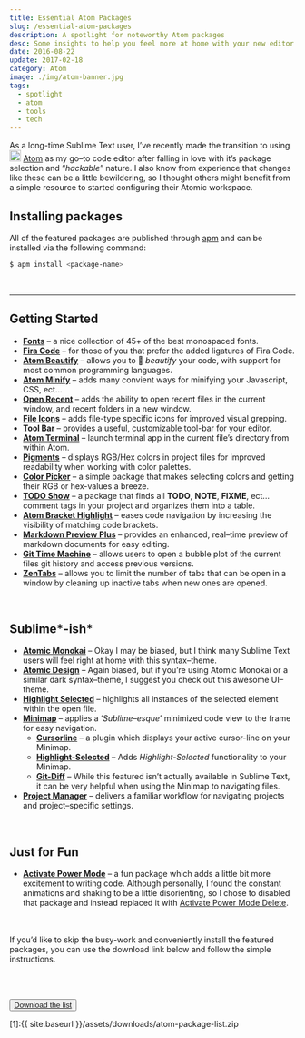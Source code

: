 ```yaml
---
title: Essential Atom Packages
slug: /essential-atom-packages
description: A spotlight for noteworthy Atom packages
desc: Some insights to help you feel more at home with your new editor
date: 2016-08-22
update: 2017-02-18
category: Atom
image: ./img/atom-banner.jpg
tags:
  - spotlight
  - atom
  - tools
  - tech
---
```


As a long-time Sublime Text user, I&rsquo;ve recently made the transition to using <img class="inline" src="https://user-images.githubusercontent.com/16360374/41584818-231060ca-735d-11e8-90e3-d7ad66a20f85.png" width="20" alt="atom" /> [Atom](https://atom.io/) as my go&ndash;to code editor after falling in love with it&rsquo;s package selection and &ldquo;*hackable*&rdquo; nature. I also know from experience that changes like these can be a little bewildering, so I thought others might benefit from a simple resource to started configuring their Atomic workspace.

## Installing packages

All of the featured packages are published through [apm](https://github.com/atom/apm) and can be installed via the following command:

```bash
$ apm install <package-name>
```

<br/>  
<hr/>

## Getting Started
  * [**Fonts**](https://atom.io/packages/fonts) &#8211; a nice collection of 45+ of the best monospaced fonts.
  * [**Fira Code**](https://atom.io/packages/firacode) &#8211; for those of you that prefer the added ligatures of Fira Code.
  * [**Atom Beautify**](https://atom.io/packages/atom-beautify) &#8211; allows you to :lipstick: *beautify* your code, with support for most common programming languages.
  * [**Atom Minify**](https://atom.io/packages/atom-minify) &#8211; adds many convient ways for minifying your Javascript, CSS, ect...
  * [**Open Recent**](https://atom.io/packages/open-recent) &#8211; adds the ability to open recent files in the current window, and recent folders in a new window.
  * [**File Icons**](https://atom.io/packages/file-icons) &#8211; adds file-type specific icons for improved visual grepping.
  * [**Tool Bar**](https://atom.io/packages/tool-bar) &#8211; provides a useful, customizable tool-bar for your editor.
  * [**Atom Terminal**](https://atom.io/packages/atom-terminal) &#8211; launch terminal app in the current file&rsquo;s directory from within Atom.
  * [**Pigments**](https://atom.io/packages/pigments) &#8211; displays RGB/Hex colors in project files for improved readability when working with color palettes.
  * [**Color Picker**](https://atom.io/packages/color-picker) &#8211; a simple package that makes selecting colors and getting their RGB or hex-values a breeze.
  * [**TODO Show**](https://atom.io/packages/todo-show) &#8211; a package that finds all **TODO**, **NOTE**, **FIXME**, ect... comment tags in your project and organizes them into a table.
  * [**Atom Bracket Highlight**](https://atom.io/packages/atom-bracket-highlight) &#8211; eases code navigation by increasing the visibility of matching code brackets.
  * [**Markdown Preview Plus**](https://atom.io/packages/markdown-preview-plus) &#8211; provides an enhanced, real&ndash;time preview of markdown documents for easy editing.
  * [**Git Time Machine**](https://atom.io/packages/git-time-machine) &#8211; allows users to open a bubble plot of the current files git history and access previous versions.
  * [**ZenTabs**](https://atom.io/packages/zentabs) &#8211; allows you to limit the number of tabs that can be open in a window by cleaning up inactive tabs when new ones are opened.
<br/>


## Sublime*-ish*
  * [**Atomic Monokai**](https://atom.io/packages/atomic-monokai-syntax) &#8211; Okay I may be biased, but I think many Sublime Text users will feel right at home with this syntax&ndash;theme.
  * [**Atomic Design**](https://atom.io/packages/atomic-design-ui) &#8211; Again biased, but if you&rsquo;re using Atomic Monokai or a similar dark syntax&ndash;theme, I suggest you check out this awesome UI&ndash;theme.
  * [**Highlight Selected**](https://atom.io/packages/highlight-selected) &#8211; highlights all instances of the selected element within the open file.
  * [**Minimap**](https://atom.io/packages/minimap) &#8211; applies a &lsquo;*Sublime&ndash;esque*&rsquo; minimized code view to the frame for easy navigation.
    - [**Cursorline**](https://atom.io/packages/minimap-cursorline) &#8211; a plugin which displays your active cursor-line on your Minimap.
    - [**Highlight-Selected**](https://atom.io/packages/minimap-highlight-selected) &#8211; Adds *Highlight-Selected* functionality to your Minimap.
    - [**Git-Diff**](https://atom.io/packages/minimap-git-diff)  &#8211; While this featured isn&rsquo;t actually available in Sublime Text, it can be very helpful when using the Minimap to navigating files.
  * [**Project Manager**](https://atom.io/packages/project-manager) &#8211; delivers a familiar workflow for navigating projects and project&ndash;specific settings.
<br/>


## Just for Fun
  * [**Activate Power Mode**](https://atom.io/packages/activate-power-mode) &#8211; a fun package which adds a little bit more excitement to writing code. Although
  personally, I found the constant animations and shaking to be a little disorienting, so I chose to disabled that package and instead
  replaced it with [Activate Power Mode Delete](https://atom.io/packages/activate-power-mode-delete).
  <br/>
  <br/>

  <div class="h-note">If you&rsquo;d like to skip the busy-work and conveniently install the featured packages, you can use the download link below and follow the simple instructions.</div>

<br/><br/>

<button class="button bottom special"><a href="{{ '/assets/downloads/atom-package-list.zip' | prepend: site.baseurl }}">Download the list</a></button>

[1]:{{ site.baseurl }}/assets/downloads/atom-package-list.zip
